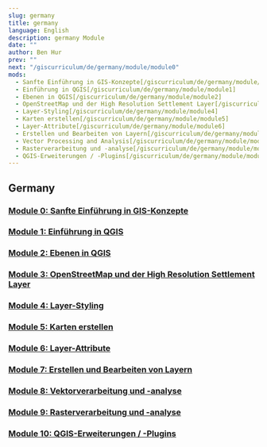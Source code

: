 ```yaml
---
slug: germany
title: germany
language: English
description: germany Module
date: ""
author: Ben Hur
prev: ""
next: "/giscurriculum/de/germany/module/module0"
mods:
  - Sanfte Einführung in GIS-Konzepte[/giscurriculum/de/germany/module/module0]
  - Einführung in QGIS[/giscurriculum/de/germany/module/module1]
  - Ebenen in QGIS[/giscurriculum/de/germany/module/module2]
  - OpenStreetMap und der High Resolution Settlement Layer[/giscurriculum/de/germany/module/module3]
  - Layer-Styling[/giscurriculum/de/germany/module/module4]
  - Karten erstellen[/giscurriculum/de/germany/module/module5]
  - Layer-Attribute[/giscurriculum/de/germany/module/module6]
  - Erstellen und Bearbeiten von Layern[/giscurriculum/de/germany/module/module7]
  - Vector Processing and Analysis[/giscurriculum/de/germany/module/module8]
  - Rasterverarbeitung und -analyse[/giscurriculum/de/germany/module/module9]
  - QGIS-Erweiterungen / -Plugins[/giscurriculum/de/germany/module/module10]
---
```


## Germany

### [Module 0: Sanfte Einführung in GIS-Konzepte](/giscurriculum/giscurriculum/de/germany/module/module0)
### [Module 1: Einführung in QGIS](/giscurriculum/de/germany/module/module1)
### [Module 2: Ebenen in QGIS](/giscurriculum/de/germany/module/module2)
### [Module 3: OpenStreetMap und der High Resolution Settlement Layer](/giscurriculum/de/germany/module/module3)
### [Module 4: Layer-Styling](/giscurriculum/de/germany/module/module4)
### [Module 5: Karten erstellen](/giscurriculum/de/germany/module/module5)
### [Module 6: Layer-Attribute](/giscurriculum/de/germany/module/module6)
### [Module 7: Erstellen und Bearbeiten von Layern](/giscurriculum/de/germany/module/module7)
### [Module 8: Vektorverarbeitung und -analyse](/giscurriculum/de/germany/module/module8)
### [Module 9: Rasterverarbeitung und -analyse](/giscurriculum/de/germany/module/module9)
### [Module 10: QGIS-Erweiterungen / -Plugins](/giscurriculum/de/germany/module/module10)
